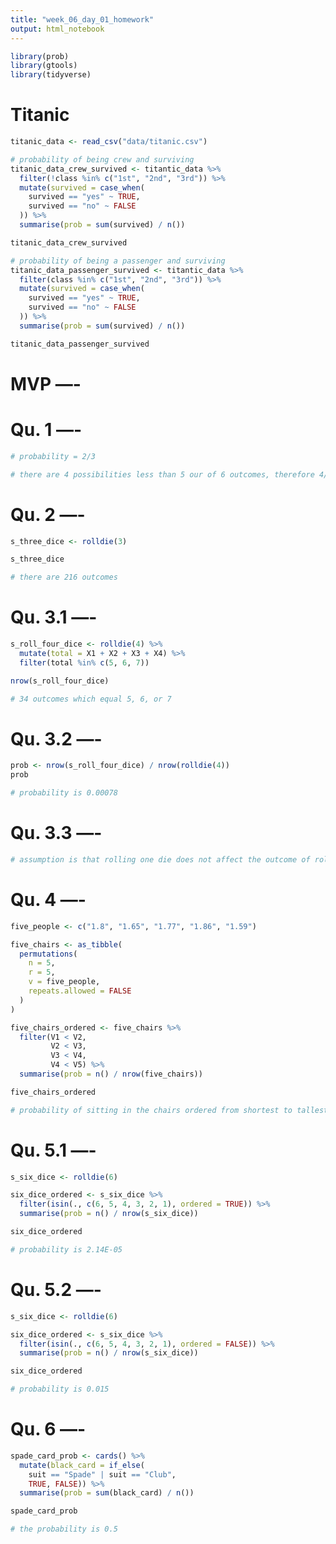 ```yaml
---
title: "week_06_day_01_homework"
output: html_notebook
---
```


```r
library(prob)
library(gtools)
library(tidyverse)
```

# Titanic

```r
titanic_data <- read_csv("data/titanic.csv")
```

```r
# probability of being crew and surviving
titanic_data_crew_survived <- titantic_data %>% 
  filter(!class %in% c("1st", "2nd", "3rd")) %>% 
  mutate(survived = case_when(
    survived == "yes" ~ TRUE,
    survived == "no" ~ FALSE
  )) %>% 
  summarise(prob = sum(survived) / n())

titanic_data_crew_survived
```

```r
# probability of being a passenger and surviving
titanic_data_passenger_survived <- titantic_data %>% 
  filter(class %in% c("1st", "2nd", "3rd")) %>% 
  mutate(survived = case_when(
    survived == "yes" ~ TRUE,
    survived == "no" ~ FALSE
  )) %>% 
  summarise(prob = sum(survived) / n())

titanic_data_passenger_survived
```

# MVP ----

# Qu. 1 ----

```r
# probability = 2/3

# there are 4 possibilities less than 5 our of 6 outcomes, therefore 4/6 or 2/3.
```

# Qu. 2 ----

```r
s_three_dice <- rolldie(3)

s_three_dice

# there are 216 outcomes
```

# Qu. 3.1 ----

```r
s_roll_four_dice <- rolldie(4) %>%
  mutate(total = X1 + X2 + X3 + X4) %>% 
  filter(total %in% c(5, 6, 7))

nrow(s_roll_four_dice)

# 34 outcomes which equal 5, 6, or 7
```

# Qu. 3.2 ----

```r
prob <- nrow(s_roll_four_dice) / nrow(rolldie(4))
prob

# probability is 0.00078
```

# Qu. 3.3 ----

```r
# assumption is that rolling one die does not affect the outcome of rolling any subsequent die rolling
```

# Qu. 4 ----

```r
five_people <- c("1.8", "1.65", "1.77", "1.86", "1.59")

five_chairs <- as_tibble(
  permutations(
    n = 5,
    r = 5,
    v = five_people,
    repeats.allowed = FALSE
  )
)

five_chairs_ordered <- five_chairs %>% 
  filter(V1 < V2,
         V2 < V3,
         V3 < V4,
         V4 < V5) %>% 
  summarise(prob = n() / nrow(five_chairs))

five_chairs_ordered

# probability of sitting in the chairs ordered from shortest to tallest is 0.0083
```

# Qu. 5.1 ----

```r
s_six_dice <- rolldie(6)

six_dice_ordered <- s_six_dice %>% 
  filter(isin(., c(6, 5, 4, 3, 2, 1), ordered = TRUE)) %>% 
  summarise(prob = n() / nrow(s_six_dice))

six_dice_ordered

# probability is 2.14E-05
```

# Qu. 5.2 ----

```r
s_six_dice <- rolldie(6)

six_dice_ordered <- s_six_dice %>% 
  filter(isin(., c(6, 5, 4, 3, 2, 1), ordered = FALSE)) %>% 
  summarise(prob = n() / nrow(s_six_dice))

six_dice_ordered

# probability is 0.015
```

# Qu. 6 ----

```r
spade_card_prob <- cards() %>% 
  mutate(black_card = if_else(
    suit == "Spade" | suit == "Club",
    TRUE, FALSE)) %>% 
  summarise(prob = sum(black_card) / n())

spade_card_prob

# the probability is 0.5
```

